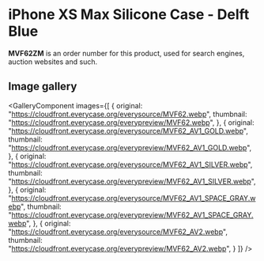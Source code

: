 
# iPhone XS Max Silicone Case - Delft Blue

<Callout type='info' emoji='👉🏻'>**MVF62ZM** is an order number for this product, used for search engines, auction websites and such.</Callout>

## Image gallery

<GalleryComponent
    images={[
      {
        original: "https://cloudfront.everycase.org/everysource/MVF62.webp",
        thumbnail: "https://cloudfront.everycase.org/everypreview/MVF62.webp",
      },
      {
        original: "https://cloudfront.everycase.org/everysource/MVF62_AV1_GOLD.webp",
        thumbnail: "https://cloudfront.everycase.org/everypreview/MVF62_AV1_GOLD.webp",
      },
      {
        original: "https://cloudfront.everycase.org/everysource/MVF62_AV1_SILVER.webp",
        thumbnail: "https://cloudfront.everycase.org/everypreview/MVF62_AV1_SILVER.webp",
      },
      {
        original: "https://cloudfront.everycase.org/everysource/MVF62_AV1_SPACE_GRAY.webp",
        thumbnail: "https://cloudfront.everycase.org/everypreview/MVF62_AV1_SPACE_GRAY.webp",
      },
      {
        original: "https://cloudfront.everycase.org/everysource/MVF62_AV2.webp",
        thumbnail: "https://cloudfront.everycase.org/everypreview/MVF62_AV2.webp",
      }
    ]}
  />
